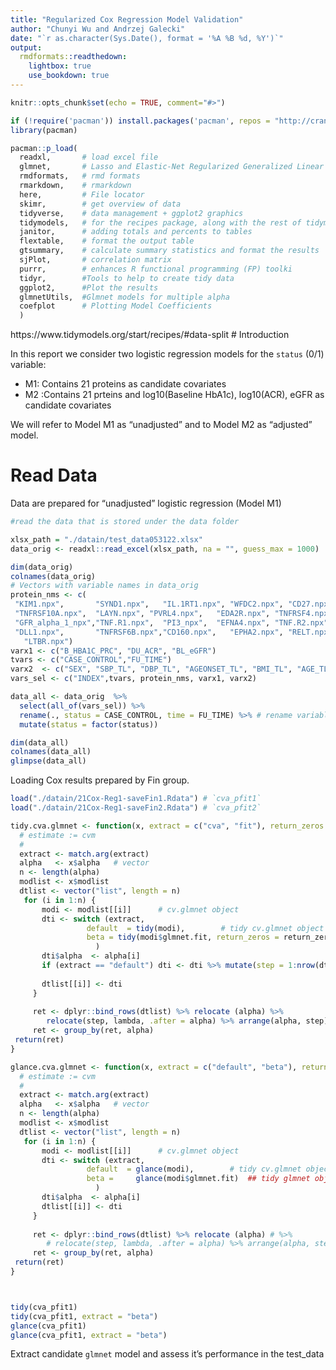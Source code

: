 ```yaml
---
title: "Regularized Cox Regression Model Validation"
author: "Chunyi Wu and Andrzej Galecki"
date: "`r as.character(Sys.Date(), format = '%A %B %d, %Y')`"
output:
  rmdformats::readthedown:
    lightbox: true
    use_bookdown: true 
---
```


```r
knitr::opts_chunk$set(echo = TRUE, comment="#>")
```

```r
if (!require('pacman')) install.packages('pacman', repos = "http://cran.us.r-project.org")
library(pacman)

pacman::p_load(
  readxl,       # load excel file
  glmnet,       # Lasso and Elastic-Net Regularized Generalized Linear Models
  rmdformats,   # rmd formats
  rmarkdown,    # rmarkdown
  here,         # File locator
  skimr,        # get overview of data
  tidyverse,    # data management + ggplot2 graphics 
  tidymodels,   # for the recipes package, along with the rest of tidymodels
  janitor,      # adding totals and percents to tables
  flextable,    # format the output table
  gtsummary,    # calculate summary statistics and format the results
  sjPlot,       # correlation matrix
  purrr,        # enhances R functional programming (FP) toolki 
  tidyr,        #Tools to help to create tidy data
  ggplot2,      #Plot the results
  glmnetUtils,  #Glmnet models for multiple alpha
  coefplot      # Plotting Model Coefficients
  )
```
https://www.tidymodels.org/start/recipes/#data-split
# Introduction

In this report we consider two logistic regression models for the  `status` (0/1) variable:

* M1: Contains 21 proteins as candidate covariates
* M2 :Contains 21 prteins and log10(Baseline HbA1c), log10(ACR), eGFR as candidate covariates

We will refer to Model M1 as "unadjusted" and to Model M2 as "adjusted" model.




# Read Data

Data are prepared for "unadjusted" logistic regression (Model M1)

```r
#read the data that is stored under the data folder

xlsx_path = "./datain/test_data053122.xlsx"
data_orig <- readxl::read_excel(xlsx_path, na = "", guess_max = 1000)

dim(data_orig)
colnames(data_orig)
# Vectors with variable names in data_orig 
protein_nms <- c(
 "KIM1.npx",       "SYND1.npx",   "IL.1RT1.npx", "WFDC2.npx", "CD27.npx", 
 "TNFRSF10A.npx",  "LAYN.npx", "PVRL4.npx",   "EDA2R.npx", "TNFRSF4.npx", 
 "GFR_alpha_1_npx","TNF.R1.npx",  "PI3_npx",  "EFNA4.npx", "TNF.R2.npx",
 "DLL1.npx",       "TNFRSF6B.npx","CD160.npx",   "EPHA2.npx", "RELT.npx",
   "LTBR.npx")
varx1 <- c("B_HBA1C_PRC", "DU_ACR", "BL_eGFR")
tvars <- c("CASE_CONTROL","FU_TIME")
varx2  <- c("SEX", "SBP_TL", "DBP_TL", "AGEONSET_TL", "BMI_TL", "AGE_TL")
vars_sel <- c("INDEX",tvars, protein_nms, varx1, varx2)

data_all <- data_orig  %>%  
  select(all_of(vars_sel)) %>%
  rename(., status = CASE_CONTROL, time = FU_TIME) %>% # rename variables
  mutate(status = factor(status))  
```

```r
dim(data_all)
colnames(data_all)   
glimpse(data_all)
```
Loading Cox results prepared by Fin group.

```r
load("./datain/21Cox-Reg1-saveFin1.Rdata") # `cva_pfit1` 
load("./datain/21Cox-Reg1-saveFin2.Rdata") # `cva_pfit2`
```


```r
tidy.cva.glmnet <- function(x, extract = c("cva", "fit"), return_zeros = FALSE, ...){
  # estimate := cvm
  # 
  extract <- match.arg(extract)
  alpha   <- x$alpha   # vector
  n <- length(alpha)  
  modlist <- x$modlist
  dtlist <- vector("list", length = n)
   for (i in 1:n) {
       modi <- modlist[[i]]      # cv.glmnet object
       dti <- switch (extract,
                 default  = tidy(modi),        # tidy cv.glmnet object
                 beta = tidy(modi$glmnet.fit, return_zeros = return_zeros)  ## tidy glmnet object
                   )
       dti$alpha  <- alpha[i] 
       if (extract == "default") dti <- dti %>% mutate(step = 1:nrow(dti)) 
          
       dtlist[[i]] <- dti
     }
     
     ret <- dplyr::bind_rows(dtlist) %>% relocate (alpha) %>% 
        relocate(step, lambda, .after = alpha) %>% arrange(alpha, step)                
     ret <- group_by(ret, alpha)    
 return(ret)
}

glance.cva.glmnet <- function(x, extract = c("default", "beta"), return_zeros = FALSE, ...){
  # estimate := cvm
  # 
  extract <- match.arg(extract)
  alpha   <- x$alpha   # vector
  n <- length(alpha)  
  modlist <- x$modlist
  dtlist <- vector("list", length = n)
   for (i in 1:n) {
       modi <- modlist[[i]]      # cv.glmnet object
       dti <- switch (extract,
                 default  = glance(modi),        # tidy cv.glmnet object
                 beta =     glance(modi$glmnet.fit)  ## tidy glmnet object
                   )
       dti$alpha  <- alpha[i] 
       dtlist[[i]] <- dti
     }
     
     ret <- dplyr::bind_rows(dtlist) %>% relocate (alpha) # %>% 
        # relocate(step, lambda, .after = alpha) %>% arrange(alpha, step)                
     ret <- group_by(ret, alpha)    
 return(ret)
}




```


```r
tidy(cva_pfit1)
tidy(cva_pfit1, extract = "beta")
glance(cva_pfit1)
glance(cva_pfit1, extract = "beta")

```

Extract candidate `glmnet` model and assess it's performance in the test_data 



